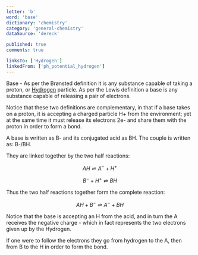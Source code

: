 ```yaml
---
letter: 'b'
word: 'base'
dictionary: 'chemistry'
category: 'general-chemistry'
dataSource: 'dereck'

published: true
comments: true

linksTo: ['Hydrogen']
linkedFrom: ['ph_potential_hydrogen']
---
```


<a id="base">Base</a> - As per the Brønsted definition it is any substance capable of taking a proton, or [Hydrogen](#Hydrogen) particle. As per the Lewis definition a base is any substance capable of releasing a pair of electrons.

Notice that these two definitions are complementary, in that if a base takes on a proton, it is accepting a charged particle H+ from the environment; yet at the same time it must release its electrons 2e\- and share them with the proton in order to form a bond.

A base is written as B\- and its conjugated acid as BH. The couple is written as: B\-/BH.

They are linked together by the two half reactions:

$$
    AH \rightleftharpoons A^- + H^+
$$

$$
    B^- + H^+ \rightleftharpoons BH
$$

Thus the two half reactions together form the complete reaction:

$$
    AH + B^- \rightleftharpoons A^- + BH
$$

Notice that the base is accepting an H from the acid, and in turn the A receives the negative charge \- which in fact represents the two electrons given up by the Hydrogen.

If one were to follow the electrons they go from hydrogen to the A, then from B to the H in order to form the bond.
